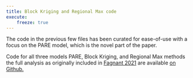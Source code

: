 ```yaml
---
title: Block Kriging and Regional Max code
execute:
    freeze: true
---
```


The code in the previous few files has been curated for ease-of-use with a focus on the PARE model, which is the novel part of the paper.

Code for all three models PARE, Block Kriging, and Regional Max methods the full analysis as originally included in [Fagnant 2021](https://repository.rice.edu/items/e55295a7-6c2f-499c-be30-6d0132dc9a6e) are available [on Github.](https://github.com/carly-fagnant/Spatial_Extreme_Value_Modeling)
